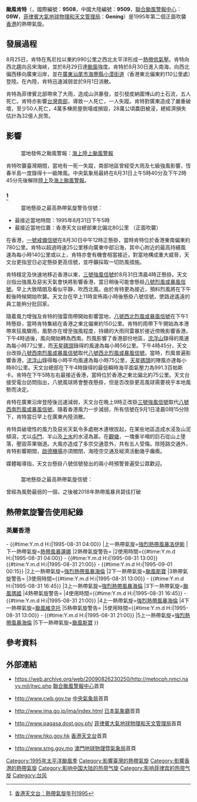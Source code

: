 {{multiple issues|
{{expand|time=2014-07-12T17:25:18+00:00}}
{{expert|time=2017-10-19T14:19:15+00:00}}
{{globalize/Hong Kong|time=2017-10-19T14:19:15+00:00}}
{{lead section|time=2017-10-19T14:19:15+00:00}}
}}
{{noteTA
|G1=TyphoonOld
|T=zh:颱風肯特 (1995年); zh-cn:强台风肯特 (1995年); zh-hk:強颱風肯特 (1995年); zh-tw:中度颱風肯特 (1995年); zh-mo:颱風肯特 (1995年)
|1=zh:颱風肯特; zh-cn:强台风肯特; zh-hk:強颱風肯特; zh-tw:中度颱風肯特; zh-mo:颱風肯特
|2=zh:Typhoon Kent; zh-cn:Severe Typhoon Kent; zh-hk:Severe Typhoon Kent; zh-tw:Typhoon Kent; zh-mo:Typhoon Kent; 
}}
{{颱風基礎資訊新
|颱風名稱               = 颱風肯特
|外文名稱               = Typhoon Kent
|外文語言               = 英文
|代表圖像               = Kent Aug 30 1995 2339Z.png
|代表圖像名稱           = 8月30日的颱風肯特
|形成日期               = 1995年8月24日
|消散日期               = 1995年9月1日
|十分鐘平均風速JMA      = 85|JMA=knot
|十分鐘平均風速CWB      = 45|CWB=m/s
|十分鐘平均風速HKO      = 155
|二分鐘平均風速         = 50|NMC=m/s
|一分鐘平均風速         = 130|SSHS=knot<!--JTWC-->
|最低氣壓               = 945<!--JMA-->
|財產損失               = 
|死傷人數               = 
|影響地區               = [[File:Flag_of_the_Philippines_(light_blue).svg|22px]] [[菲律賓|菲律賓]]<br>{{TWN}}<br>{{HKG-1959}}<br>{{MAC-1976}}<br>{{CHNML}}
|備註                   = 
|颱風路徑圖             = Kent 1995 track.png
|風季年份               = 1995
|風季位置               = 太平洋
}}
'''颱風肯特'''（{{lang-en|'''Typhoon Kent'''}}，國際編號：'''9508'''，中國大陸編號：'''9509'''，[[聯合颱風警報中心|聯合颱風警報中心]]：'''09W'''，[[菲律賓大氣地球物理和天文管理局|菲律賓大氣地球物理和天文管理局]]：'''Gening'''）是1995年第二個正面吹襲[[香港|香港]]的熱帶氣旋。

==發展過程==
8月25日，肯特在馬尼拉以東約990公里之西北太平洋形成一[[熱帶低氣壓|熱帶低氣壓]]。肯特向西北趨向呂宋海峽，並於8月29日達[[颱風|颱風]]強度。肯特於8月30日進入南海，向西北偏西移向廣東沿岸，並在[[廣東|廣東]][[汕尾市|汕尾市]][[海豐縣|海豐縣]][[小漠街道|小漠街道]]（香港東北偏東約110公里處）登陸。在內陸，肯特迅速減弱並於9月1日消散。

肯特為菲律賓北部帶來了大雨，造成山洪暴發，並引發皮納圖博山的土石流，五人死亡。肯特亦影響[[南臺灣|台灣南部]]，導致一人死亡，一人失蹤。肯特對廣東造成了嚴重破壞，至少50人死亡，4萬多棟房屋倒塌或損毀，28萬公頃農田被浸，總經濟損失估計為32億人民幣。

==影響==
==={{TWN}}===
:當地發佈之颱風警報：[[海上颱風警報|海上]][[陸上颱風警報|陸上颱風警報]]
肯特吹襲臺灣期間，當地有一死一失蹤，南部地區曾經受大雨及七級強風影響，恆春半島一度錄得十一級陣風。中央氣象局最終在8月31日上午5時40分及下午2時45分先後解除[[陸上颱風警報|陸上]]及[[海上颱風警報|海上颱風警報]]。

==={{HKG-1959}}<ref name="hk">[http://www.hko.gov.hk/publica/tc/tc1995.pdf 香港天文台：熱帶氣旋年刊1995]</ref>===
:當地懸掛之最高熱帶氣旋警告信號：{{HKTY|8NW/SW}}
*最接近當地時間：1995年8月31日下午5時
*最接近當地位置：香港天文台總部東北偏北80公里 （正面吹襲）
{{HKTY Wind|hour|長洲=52|赤鱲角=|西貢=36|啟德=51|青衣=41|流浮山=77|打鼓嶺=34|沙田=30|Remark=此圖假設肯特襲港時，天文台已引入8個指定自動氣象站作指標。}}
在香港，[[一號戒備信號|一號戒備信號]]在8月30日中午12時正懸掛，當時肯特位於香港東南偏東約780公里。肯特以超過時速25公里移向廣東中部沿海，其中心附近的最高持續風速為每小時140公里或以上，肯特亦會有機會相當接近，對當地構成重大威脅，天文台更指翌日必定懸掛更高信號，並呼籲採取一切防風措施。

肯特穩定及快速地移近香港以東，[[三號強風信號|三號強風信號]]於8月31日清晨4時正懸掛。天文台指出強風及惡劣天氣會快將影響香港，當日稍後可能會懸掛[[八號烈風或暴風信號|八號烈風或暴風信號]]。早上大致晴朗及看似平靜，吹西北風。由於肯特更為接近，預料烈風將在下午較後時候開始吹襲。天文台在早上11時宣佈兩小時後懸掛八號信號，使路途遙遠的員工能夠分批回家。

隨着風力增強及肯特的強雷雨帶開始影響當地，[[八號西北烈風或暴風信號|八號西北烈風或暴風信號]]在下午1時懸掛，當時肯特集結在香港之東北偏東約150公里。肯特的雨帶下午開始為本港帶來狂風驟雨，風勢亦在增至強風程度，持續的大雨同雷暴於接近傍晚影響香港。下午4時過後，風向開始轉為西南。烈風影響了香港部份地區，[[流浮山|流浮山]]錄得的風速為每小時77公里，而[[天星碼頭|天星碼頭]]錄得的風速為每小時56公里。下午4時45分，天文台改掛[[八號西南烈風或暴風信號|八號西南烈風或暴風信號]]取代[[八號西北烈風或暴風信號|八號西北烈風或暴風信號]]。當時，烈風普遍影響香港，[[流浮山|流浮山]]錄得每小時平均風速為每小時75公里，[[天星碼頭|天星碼頭]]的陣風亦達每小時80公里。天文台總部在下午4時錄得的最低瞬時海平面氣壓力為991.3百帕斯卡。肯特在下午5時左右最接近香港，當時位於香港之東北偏北約75公里。天文台接受電台訪問指出，八號風球將會整夜懸掛，但是否改掛更高風球需要視乎本地風勢而決定。

肯特在廣東沿岸登陸後迅速減弱，天文台在晚上9時正改掛[[三號強風信號|三號強風信號]]取代[[八號西南烈風或暴風信號|八號西南烈風或暴風信號]]。隨着香港風力一步減弱，所有信號在9月1日凌晨0時15分除下，肯特當日早上在廣東內陸消散。 

肯特具破壞性的風力及惡劣天氣令多處樹木連根拔起，在某些地區造成水浸及山泥傾瀉，尤以[[屯門|屯門]]、半山及[[上水|上水]]的水浸為甚。在[[觀塘|觀塘]]，一塊重半噸的巨石從山上墬落，壓毀茶果嶺道。大風亦造成了多宗交通意外，共有五人受傷。除陸路交通外，肯特影響期間，[[啟德機場|啟德機場]]亦須關閉，海陸空交通及經濟活動幾乎癱瘓。

媒體報導指，天文台懸掛八號信號發出的兩小時預警普遍受公眾歡迎。

==={{MAC-1976}}===
:當地懸掛之最高熱帶氣旋信號：{{MOTY|8NW/SW}}
曾經為風勢最弱的一個，之後被2018年熱帶風暴貝碧佳打破

==熱帶氣旋警告使用紀錄==

===英屬香港===
{{熱帶氣旋警告使用記錄
|氣象台=[[File:Flag_of_Hong_Kong_(1959-1997).svg|22px]][[皇家香港天文台|皇家香港天文台]]
|熱帶氣旋警告={{HKTY|1}}
|警告系統=[[香港熱帶氣旋警告信號|熱帶氣旋警告信號]]
|使用時間={{#time:Y.m.d H:i|1995-08-30 12:00}} - {{#time:Y.m.d H:i|1995-08-31 04:00}}
|上一熱帶氣旋=[[1995年太平洋颱風季#強烈熱帶風暴洛伊斯(Lois)|強烈熱帶風暴洛伊斯]]
|下一熱帶氣旋=[[1995年太平洋颱風季#熱帶風暴蓮娜(Nina)|熱帶風暴蓮娜]]
|2熱帶氣旋警告={{HKTY|3}}
|2使用時間={{#time:Y.m.d H:i|1995-08-31 04:00}} - {{#time:Y.m.d H:i|1995-08-31 13:00}}<br>{{#time:Y.m.d H:i|1995-08-31 21:00}} - {{#time:Y.m.d H:i|1995-09-01 00:15}}
|2上一熱帶氣旋=[[颱風海倫_(1995年)|強烈熱帶風暴海倫]]
|2下一熱帶氣旋=[[颱風斯寶_(1995年)|颱風斯寶]]
|3熱帶氣旋警告={{HKTY|8NW}}
|3使用時間={{#time:Y.m.d H:i|1995-08-31 13:00}} - {{#time:Y.m.d H:i|1995-08-31 16:45}}
|3上一熱帶氣旋=[[颱風海倫_(1995年)|強烈熱帶風暴海倫]]
|3下一熱帶氣旋=[[颱風瑪姬|颱風瑪姬]]
|4熱帶氣旋警告={{HKTY|8SW}}
|4使用時間={{#time:Y.m.d H:i|1995-08-31 16:45}} - {{#time:Y.m.d H:i|1995-08-31 21:00}}
|4上一熱帶氣旋=[[颱風海倫_(1995年)|強烈熱帶風暴海倫]]
|4下一熱帶氣旋=[[颱風維克托|颱風維克托]]
|5熱帶氣旋警告={{HKTY|8}}
|5使用時間={{#time:Y.m.d H:i|1995-08-31 13:00}} - {{#time:Y.m.d H:i|1995-08-31 21:00}}
|5上一熱帶氣旋=[[颱風海倫_(1995年)|強烈熱帶風暴海倫]]
|5下一熱帶氣旋=[[颱風斯寶_(1995年)|颱風斯寶]]
}}

==參考資料==
{{reflist}}

== 外部連結 ==
*{{en}}https://web.archive.org/web/20090826230250/http://metocph.nmci.navy.mil/jtwc.php [[聯合颱風警報中心|聯合颱風警報中心]]首頁
*{{zh-tw}}http://www.cwb.gov.tw {{Wayback|url=http://www.cwb.gov.tw/ |date=20181025071210 }} [[中央氣象局|中央氣象局]]首頁
*{{ja}}http://www.jma.go.jp/jma/index.html {{Wayback|url=http://www.jma.go.jp/jma/index.html |date=20110320125420 }} [[日本氣象廳|日本氣象廳]]首頁
*{{en}}http://www.pagasa.dost.gov.ph/ {{Wayback|url=http://www.pagasa.dost.gov.ph/ |date=20081216234000 }} [[菲律賓大氣地球物理和天文管理局|菲律賓大氣地球物理和天文管理局]]首頁
*{{zh-hk}}http://www.hko.gov.hk {{Wayback|url=http://www.hko.gov.hk/ |date=20110224003313 }} [[香港天文台|香港天文台]]首頁
*{{zh-hk}}http://www.smg.gov.mo {{Wayback|url=http://www.smg.gov.mo/ |date=20140517030343 }} [[澳門地球物理暨氣象局|澳門地球物理暨氣象局]]首頁
{{台灣颱風}}
{{香港颱風}}
{{澳門颱風}}

[[Category:1995年太平洋颱風季|Category:1995年太平洋颱風季]]
[[Category:影響臺灣的熱帶氣旋|Category:影響臺灣的熱帶氣旋]]
[[Category:影響香港的熱帶氣旋|Category:影響香港的熱帶氣旋]]
[[Category:影响中国大陆的热带气旋|Category:影响中国大陆的热带气旋]]
[[Category:影响菲律宾的热带气旋|Category:影响菲律宾的热带气旋]]
[[Category:台风|Category:台风]]